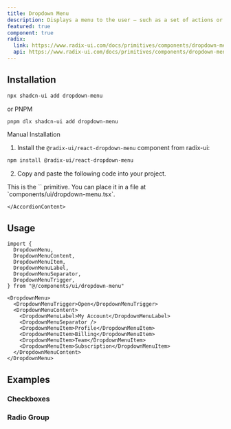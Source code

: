 ```yaml
---
title: Dropdown Menu
description: Displays a menu to the user — such as a set of actions or functions — triggered by a button.
featured: true
component: true
radix:
  link: https://www.radix-ui.com/docs/primitives/components/dropdown-menu
  api: https://www.radix-ui.com/docs/primitives/components/dropdown-menu#api-reference
---
```


<ComponentExample src="/components/examples/dropdown-menu/demo.tsx">
  <DropdownMenuDemo />
</ComponentExample>

## Installation

```bash
npx shadcn-ui add dropdown-menu
```
or PNPM
```bash
pnpm dlx shadcn-ui add dropdown-menu
```

<Accordion type="single" collapsible>
  <AccordionItem value="manual-installation">
    <AccordionTrigger>Manual Installation</AccordionTrigger>
    <AccordionContent>

1. Install the `@radix-ui/react-dropdown-menu` component from radix-ui:

```bash
npm install @radix-ui/react-dropdown-menu
```

2. Copy and paste the following code into your project.

<ComponentSource src="/components/ui/dropdown-menu.tsx" />

<Callout>
  This is the `<DropdownMenu />` primitive. You can place it in a file at
  `components/ui/dropdown-menu.tsx`.
</Callout>

    </AccordionContent>

  </AccordionItem>
</Accordion>

## Usage

```tsx
import {
  DropdownMenu,
  DropdownMenuContent,
  DropdownMenuItem,
  DropdownMenuLabel,
  DropdownMenuSeparator,
  DropdownMenuTrigger,
} from "@/components/ui/dropdown-menu"
```

```tsx
<DropdownMenu>
  <DropdownMenuTrigger>Open</DropdownMenuTrigger>
  <DropdownMenuContent>
    <DropdownMenuLabel>My Account</DropdownMenuLabel>
    <DropdownMenuSeparator />
    <DropdownMenuItem>Profile</DropdownMenuItem>
    <DropdownMenuItem>Billing</DropdownMenuItem>
    <DropdownMenuItem>Team</DropdownMenuItem>
    <DropdownMenuItem>Subscription</DropdownMenuItem>
  </DropdownMenuContent>
</DropdownMenu>
```

## Examples

### Checkboxes

<ComponentExample src="/components/examples/dropdown-menu/checkboxes.tsx">
  <DropdownMenuCheckboxes />
</ComponentExample>

### Radio Group

<ComponentExample src="/components/examples/dropdown-menu/radio-group.tsx">
  <DropdownMenuRadioGroupDemo />
</ComponentExample>
